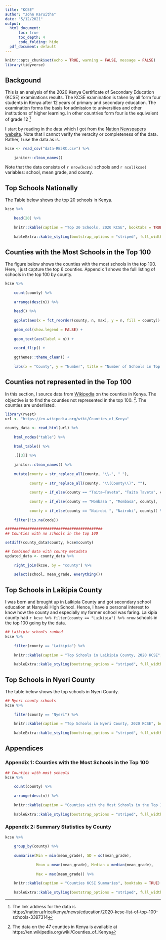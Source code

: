 ```yaml
---
title: "KCSE"
author: "John Karuitha"
date: "5/12/2021"
output:
  html_document:  
      toc: true
      toc_depth: 4
      code_folding: hide
  pdf_document: default
---
```


```r
knitr::opts_chunk$set(echo = TRUE, warning = FALSE, message = FALSE)
library(tidyverse)
```

## Backgound

This is an analysis of the 2020 Kenya Certificate of Secondary Education (KCSE) examinations results. The KCSE examination is taken by all form four students in Kenya after 12 years of primary and secondary education. The examination forms the basis for admission to universities and other institutions of higher learning. In other countries form four is the equivalent of grade 12 ^[The link address for the data is https://nation.africa/kenya/news/education/2020-kcse-list-of-top-100-schools-3397314]

I start by reading in the data which I got from the [Nation Newspapers website](https://nation.africa/kenya/news/education/2020-kcse-list-of-top-100-schools-3397314). Note that I cannot verify the veracity or completeness of the data. Rather, I use the data as is.

```r
kcse <- read_csv("data-RE5RC.csv") %>% 
    
    janitor::clean_names()
```

Note that the data consists of `r nrow(kcse)` schools and `r ncol(kcse)` variables: school, mean grade, and county. 

## Top Schools Nationally

The Table below shows the top 20 schools in Kenya. 

```r
kcse %>% 
    
    head(20) %>% 
    
    knitr::kable(caption = "Top 20 Schools, 2020 KCSE", booktabs = TRUE) %>% 
    
    kableExtra::kable_styling(bootstrap_options = "striped", full_width = TRUE)
```


## Counties with the Most Schools in the Top 100

The figure below shows the counties with the most schools in the top 100. Here, I just capture the top 6 counties. Appendix 1 shows the full listing of schools in the top 100 by county. 

```r
kcse %>% 
    
    count(county) %>% 
    
    arrange(desc(n)) %>% 
    
    head() %>% 
    
    ggplot(aes(x = fct_reorder(county, n, max), y = n, fill = county)) + 
    
    geom_col(show.legend = FALSE) + 
    
    geom_text(aes(label = n)) +
    
    coord_flip() + 
    
    ggthemes::theme_clean() + 
    
    labs(x = "County", y = "Number", title = "Number of Schools in Top 100 by County")
```

## Counties not represented in the Top 100

In this section, I source data from [Wikipedia](https://en.wikipedia.org/wiki/Counties_of_Kenya) on the counties in Kenya. The objective is to find the counties not represented in the top 100. ^[The data on the 47 counties in Kenya is available at https://en.wikipedia.org/wiki/Counties_of_Kenya]. The counties are underlisted. 

```r
library(rvest)
url <- "https://en.wikipedia.org/wiki/Counties_of_Kenya"

county_data <- read_html(url) %>% 
    
    html_nodes("table") %>% 
    
    html_table() %>% 
    
    .[[3]] %>% 
    
    janitor::clean_names() %>% 
    
    mutate(county = str_replace_all(county, "\\-", " "), 
           
           county = str_replace_all(county, "\\(County\\)", ""), 
           
           county = if_else(county == "Taita–Taveta", "Taita Taveta", county), 
           
           county = if_else(county == "Mombasa ", "Mombasa", county), 
           
           county = if_else(county == "Nairobi ", "Nairobi", county)) %>% 
    
    filter(!is.na(code)) 

############################################
## Counties with no schools in the top 100

setdiff(county_data$county, kcse$county)

## Combined data with county metadata
updated_data <- county_data %>% 
    
    right_join(kcse, by = "county") %>% 
    
    select(school, mean_grade, everything())
```

## Top Schools in Laikipia County

I was born and brought up in Laikipia County and got secondary school education at Nanyuki High School. Hence, I have a personal interest to know how the county and especially my former school was faring. Laikipia county had `r kcse %>% filter(county == "Laikipia") %>% nrow` schools in the top 100 going by the data. 

```r
## Laikipia schools ranked
kcse %>% 
    
    filter(county == "Laikipia") %>% 
    
    knitr::kable(caption = "Top Schools in Laikipia County, 2020 KCSE", booktabs = TRUE) %>% 
    
    kableExtra::kable_styling(bootstrap_options = "striped", full_width = TRUE)
```

## Top Schools in Nyeri County

The table below shows the top schools in Nyeri County. 

```r
## Nyeri county schools
kcse %>% 
    
    filter(county == "Nyeri") %>% 
    
    knitr::kable(caption = "Top Schools in Nyeri County, 2020 KCSE", booktabs = TRUE) %>% 
    
    kableExtra::kable_styling(bootstrap_options = "striped", full_width = TRUE)
```

## Appendices
### Appendix 1: Counties with the Most Schools in the Top 100
```r
## Counties with most schools
kcse %>% 
    
    count(county) %>% 
    
    arrange(desc(n)) %>% 
    
    knitr::kable(caption = "Counties with the Most Schools in the Top 100, 2020 KCSE", booktabs = TRUE) %>% 
    
    kableExtra::kable_styling(bootstrap_options = "striped", full_width = TRUE)
```


### Appendix 2: Summary Statistics by County

```r
kcse %>% 
    
    group_by(county) %>% 
    
    summarise(Min = min(mean_grade), SD = sd(mean_grade), 
              
              Mean = mean(mean_grade), Median = median(mean_grade), 
              
              Max = max(mean_grade)) %>% 
    
    knitr::kable(caption = "Counties KCSE Summaries", booktabs = TRUE) %>% 
    
    kableExtra::kable_styling(bootstrap_options = "striped", full_width = TRUE)
```